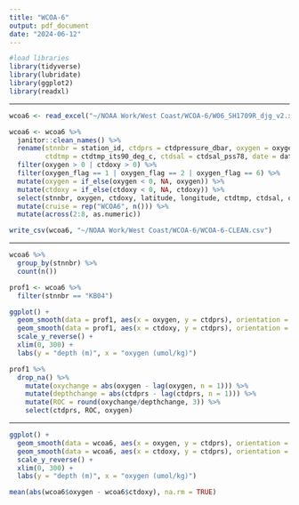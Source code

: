 ---
title: "WCOA-6"
output: pdf_document
date: "2024-06-12"
---

```{r}
#load libraries
library(tidyverse)
library(lubridate)
library(ggplot2)
library(readxl)
```

--------------------------------------------------------------------------------

```{r}
wcoa6 <- read_excel("~/NOAA Work/West Coast/WCOA-6/W06_SH1709R_djg_v2.xlsx")

wcoa6 <- wcoa6 %>% 
  janitor::clean_names() %>% 
  rename(stnnbr = station_id, ctdprs = ctdpressure_dbar, oxygen = oxygen_umol_kg, latitude = latitude_dec, longitude = longitude_dec, ctdoxy = ctdoxygen_umol_kg, 
         ctdtmp = ctdtmp_its90_deg_c, ctdsal = ctdsal_pss78, date = date_utc) %>% 
  filter(oxygen > 0 | ctdoxy > 0) %>%
  filter(oxygen_flag == 1 | oxygen_flag == 2 | oxygen_flag == 6) %>%
  mutate(oxygen = if_else(oxygen < 0, NA, oxygen)) %>% 
  mutate(ctdoxy = if_else(ctdoxy < 0, NA, ctdoxy)) %>%
  select(stnnbr, oxygen, ctdoxy, latitude, longitude, ctdtmp, ctdsal, ctdprs, date) %>% 
  mutate(cruise = rep("WCOA6", n())) %>%
  mutate(across(2:8, as.numeric))

write_csv(wcoa6, "~/NOAA Work/West Coast/WCOA-6/WCOA-6-CLEAN.csv")
```

--------------------------------------------------------------------------------

```{r}
wcoa6 %>% 
  group_by(stnnbr) %>% 
  count(n())
```

```{r}
prof1 <- wcoa6 %>% 
  filter(stnnbr == "KB04") 
```

```{r}
ggplot() +
  geom_smooth(data = prof1, aes(x = oxygen, y = ctdprs), orientation = "y") +
  geom_smooth(data = prof1, aes(x = ctdoxy, y = ctdprs), orientation = "y", color = "red") +
  scale_y_reverse() +
  xlim(0, 300) + 
  labs(y = "depth (m)", x = "oxygen (umol/kg)")
```                                                                 

```{r}
prof1 %>%
  drop_na() %>% 
    mutate(oxychange = abs(oxygen - lag(oxygen, n = 1))) %>% 
    mutate(depthchange = abs(ctdprs - lag(ctdprs, n = 1))) %>% 
    mutate(ROC = round(oxychange/depthchange, 3)) %>% 
    select(ctdprs, ROC, oxygen)
```

--------------------------------------------------------------------------------

```{r}
ggplot() +
  geom_smooth(data = wcoa6, aes(x = oxygen, y = ctdprs), orientation = "y") +
  geom_smooth(data = wcoa6, aes(x = ctdoxy, y = ctdprs), orientation = "y", color = "red") +
  scale_y_reverse() +
  xlim(0, 300) +
  labs(y = "depth (m)", x = "oxygen (umol/kg)")
```

```{r}
mean(abs(wcoa6$oxygen - wcoa6$ctdoxy), na.rm = TRUE)
```


